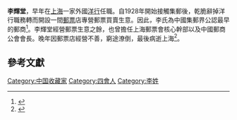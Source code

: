 {{Infobox Writer
|image =
|imagesize = 200px
|birthdate = 1869年
|birthplace = {{QIN}}[[廣東省|廣東省]][[四會市|四會市]]
|deathdate = 1943年
|deathplace = {{ROC}}[[上海|上海]]
|occupation = [[郵商|郵商]]
}}

'''李輝堂'''{{BD|1869年||1943年|}}，早年在[[上海|上海]]一家外國[[洋行|洋行]]任職。自1928年開始接觸集郵後，乾脆辭掉洋行職務轉而開設一間[[郵票|郵票]]店專營郵票買賣生意。因此，李氏為中國集郵界公認最早的郵商<ref>{{cite book |language=zh-cn |title=《中国集邮与邮政要览（1840—1949）》 |author=張林俠 |publisher=人民郵電出版社 |year=1991-03 |location=北京 |quote=中國郵票商社名錄(1909一1949)}}</ref>。李輝堂經營郵票生意之餘，也曾擔任上海郵票會核心幹部以及中國郵商公會會長。晚年因郵票店經營不善，窮途潦倒，最後病逝上海<ref>{{cite journal zh |language=zh-cn |author=朱天文 |title=《李輝堂先生詳傳》 |journal=丙戌郵刊 |issue=7 |date=March 2007 |page=25-28}}</ref>。

== 參考文獻 ==
{{reflist}}

[[Category:中国收藏家|Category:中国收藏家]]
[[Category:四會人|Category:四會人]]
[[Category:李姓|Category:李姓]]